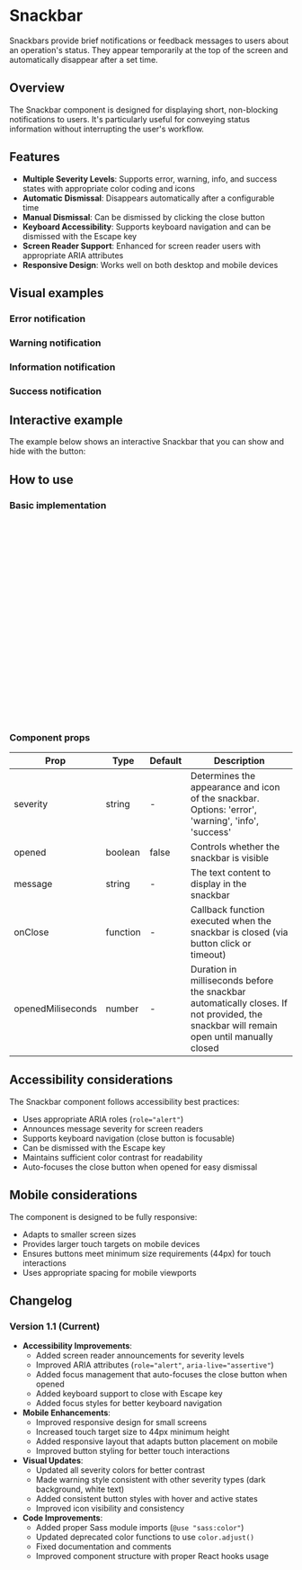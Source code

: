 
<Meta of={SnackbarStories} />

# Snackbar

Snackbars provide brief notifications or feedback messages to users about an operation's status.
They appear temporarily at the top of the screen and automatically disappear after a set time.

## Overview

The Snackbar component is designed for displaying short, non-blocking notifications to users.
It's particularly useful for conveying status information without interrupting the user's workflow.

<Primary />
<Controls />

## Features

- **Multiple Severity Levels**: Supports error, warning, info, and success states with appropriate color coding and icons
- **Automatic Dismissal**: Disappears automatically after a configurable time
- **Manual Dismissal**: Can be dismissed by clicking the close button
- **Keyboard Accessibility**: Supports keyboard navigation and can be dismissed with the Escape key
- **Screen Reader Support**: Enhanced for screen reader users with appropriate ARIA attributes
- **Responsive Design**: Works well on both desktop and mobile devices

## Visual examples

### Error notification

<SnackbarPreview
  severity="error"
  message="An error occurred while processing your request"
/>

### Warning notification

<SnackbarPreview
  severity="warning"
  message="Your session will expire in 5 minutes"
/>

### Information notification

<SnackbarPreview
  severity="info"
  message="New updates are available for your application"
/>

### Success notification

<SnackbarPreview
  severity="success"
  message="Your changes have been saved successfully"
/>

## Interactive example

The example below shows an interactive Snackbar that you can show and hide with the button:

<Canvas of={SnackbarStories.Snackbar} meta={SnackbarStories} />

## How to use

### Basic implementation

```jsx
import React, { useState } from 'react';
import Snackbar from './path/to/Snackbar';

function MyComponent() {
  const [isOpen, setIsOpen] = useState(false);

  const handleClose = () => {
    setIsOpen(false);
  };

  return (
    <div>
      <button onClick={() => setIsOpen(true)}>Show Notification</button>

      <Snackbar
        severity="info"
        opened={isOpen}
        message="This is an informational message"
        onClose={handleClose}
        openedMiliseconds={5000}
      />
    </div>
  );
}
```

### Component props

| Prop              | Type     | Default | Description                                                                                                                             |
| ----------------- | -------- | ------- | --------------------------------------------------------------------------------------------------------------------------------------- |
| severity          | string   | -       | Determines the appearance and icon of the snackbar. Options: 'error', 'warning', 'info', 'success'                                      |
| opened            | boolean  | false   | Controls whether the snackbar is visible                                                                                                |
| message           | string   | -       | The text content to display in the snackbar                                                                                             |
| onClose           | function | -       | Callback function executed when the snackbar is closed (via button click or timeout)                                                    |
| openedMiliseconds | number   | -       | Duration in milliseconds before the snackbar automatically closes. If not provided, the snackbar will remain open until manually closed |

## Accessibility considerations

The Snackbar component follows accessibility best practices:

- Uses appropriate ARIA roles (`role="alert"`)
- Announces message severity for screen readers
- Supports keyboard navigation (close button is focusable)
- Can be dismissed with the Escape key
- Maintains sufficient color contrast for readability
- Auto-focuses the close button when opened for easy dismissal

## Mobile considerations

The component is designed to be fully responsive:

- Adapts to smaller screen sizes
- Provides larger touch targets on mobile devices
- Ensures buttons meet minimum size requirements (44px) for touch interactions
- Uses appropriate spacing for mobile viewports

## Changelog

### Version 1.1 (Current)

- **Accessibility Improvements**:
  - Added screen reader announcements for severity levels
  - Improved ARIA attributes (`role="alert"`, `aria-live="assertive"`)
  - Added focus management that auto-focuses the close button when opened
  - Added keyboard support to close with Escape key
  - Added focus styles for better keyboard navigation
- **Mobile Enhancements**:
  - Improved responsive design for small screens
  - Increased touch target size to 44px minimum height
  - Added responsive layout that adapts button placement on mobile
  - Improved button styling for better touch interactions
- **Visual Updates**:
  - Updated all severity colors for better contrast
  - Made warning style consistent with other severity types (dark background, white text)
  - Added consistent button styles with hover and active states
  - Improved icon visibility and consistency
- **Code Improvements**:
  - Added proper Sass module imports (`@use "sass:color"`)
  - Updated deprecated color functions to use `color.adjust()`
  - Fixed documentation and comments
  - Improved component structure with proper React hooks usage
